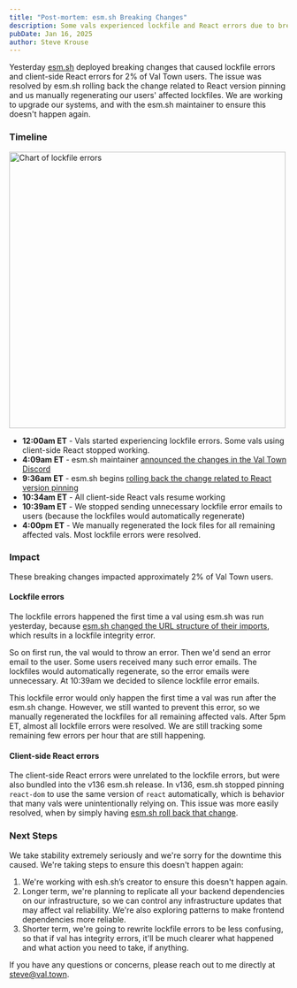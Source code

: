 ```yaml
---
title: "Post-mortem: esm.sh Breaking Changes"
description: Some vals experienced lockfile and React errors due to breaking changes in esm.sh
pubDate: Jan 16, 2025
author: Steve Krouse
---
```



Yesterday [esm.sh](https://esm.sh) deployed breaking changes that caused lockfile errors and client-side React errors for 2% of Val Town users. The issue was resolved by esm.sh rolling back the change related to React version pinning and us manually regenerating our users' affected lockfiles. We are working to upgrade our systems, and with the esm.sh maintainer to ensure this doesn't happen again.

### Timeline

<div style={{ display: "flex", justifyContent: "center" }}>
  <Image src={Chart} alt="Chart of lockfile errors" width="500px" />
</div>

- **12:00am ET** - Vals started experiencing lockfile errors. Some vals using client-side React stopped working.
- **4:09am ET** - esm.sh maintainer [announced the changes in the Val Town Discord](https://discord.com/channels/1020432421243592714/1020432421243592717/1329014642223218741)
- **9:36am ET** - esm.sh begins [rolling back the change related to React version pinning](https://github.com/esm-dev/esm.sh/pull/1032)
- **10:34am ET** - All client-side React vals resume working
- **10:39am ET** - We stopped sending unnecessary lockfile error emails to users (because the lockfiles would automatically regenerate)
- **4:00pm ET** - We manually regenerated the lock files for all remaining affected vals. Most lockfile errors were resolved.

### Impact

These breaking changes impacted approximately 2% of Val Town users.

#### Lockfile errors

The lockfile errors happened the first time a val using esm.sh was run yesterday, because [esm.sh changed the URL structure of their imports](https://github.com/esm-dev/esm.sh/releases/tag/v136), which results in a lockfile integrity error.

So on first run, the val would to throw an error. Then we'd send an error email to the user. Some users received many such error emails. The lockfiles would automatically regenerate, so the error emails were unnecessary. At 10:39am we decided to silence lockfile error emails.

This lockfile error would only happen the first time a val was run after the esm.sh change. However, we still wanted to prevent this error, so we manually regenerated the lockfiles for all remaining affected vals. After 5pm ET, almost all lockfile errors were resolved. We are still tracking some remaining few errors per hour that are still happening.

#### Client-side React errors

The client-side React errors were unrelated to the lockfile errors, but were also bundled into the v136 esm.sh release. In v136, esm.sh stopped pinning `react-dom` to use the same version of `react` automatically, which is behavior that many vals were unintentionally relying on. This issue was more easily resolved, when by simply having [esm.sh roll back that change](https://github.com/esm-dev/esm.sh/pull/1032).

### Next Steps

We take stability extremely seriously and we're sorry for the downtime this caused. We're taking steps to ensure this doesn't happen again:

1. We're working with esh.sh’s creator to ensure this doesn't happen again.
2. Longer term, we're planning to replicate all your backend dependencies on our infrastructure, so we can control any infrastructure updates that may affect val reliability. We're also exploring patterns to make frontend dependencies more reliable.
3. Shorter term, we're going to rewrite lockfile errors to be less confusing, so that if val has integrity errors, it'll be much clearer what happened and what action you need to take, if anything.

If you have any questions or concerns, please reach out to me directly at steve@val.town.
